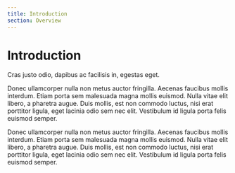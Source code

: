 ```yaml
---
title: Introduction
section: Overview
---
```


# Introduction

Cras justo odio, dapibus ac facilisis in, egestas eget.&#x20;

Donec ullamcorper nulla non metus auctor fringilla. Aecenas faucibus mollis interdum. Etiam porta sem malesuada magna mollis euismod. Nulla vitae elit libero, a pharetra augue. Duis mollis, est non commodo luctus, nisi erat porttitor ligula, eget lacinia odio sem nec elit. Vestibulum id ligula porta felis euismod semper.

Donec ullamcorper nulla non metus auctor fringilla. Aecenas faucibus mollis interdum. Etiam porta sem malesuada magna mollis euismod. Nulla vitae elit libero, a pharetra augue. Duis mollis, est non commodo luctus, nisi erat porttitor ligula, eget lacinia odio sem nec elit. Vestibulum id ligula porta felis euismod semper.

